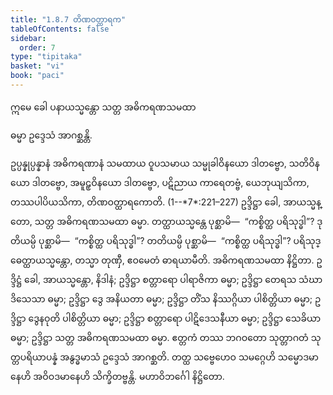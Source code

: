 ```yaml
---
title: "1.8.7 တိဏဝတ္ထာရက"
tableOfContents: false
sidebar:
  order: 7
type: "tipitaka"
basket: "vi"
book: "paci"
---
```



<DynamicBreadcrumb />


<Paragraph number="2093" type="center" book="paci">
ဣမေ ခေါ ပနာယသ္မန္တော သတ္တ အဓိကရဏသမထာ

  
ဓမ္မာ ဥဒ္ဒေသံ အာဂစ္ဆန္တိ.


</Paragraph>

<Division number="655" book="paci" e="ch" v="2" p="272">

<Paragraph number="2094" book="paci">
ဥပ္ပန္နုပ္ပန္နာနံ အဓိကရဏာနံ သမထာယ ဝူပသမာယ သမ္မုခါဝိနယော ဒါတဗ္ဗော, သတိဝိနယော ဒါတဗ္ဗော, အမူဠှဝိနယော ဒါတဗ္ဗော, ပဋိညာယ ကာရေတဗ္ဗံ, ယေဘုယျသိကာ, တဿပါပိယသိကာ, တိဏဝတ္ထာရကောတိ. (1--*7*:<Emphasis>221–227</Emphasis>)
</Paragraph>

<Paragraph number="2095" book="paci">
ဥဒ္ဒိဋ္ဌာ ခေါ, အာယသ္မန္တော, သတ္တ အဓိကရဏသမထာ ဓမ္မာ. တတ္ထာယသ္မန္တေ ပုစ္ဆာမိ—  “ကစ္စိတ္ထ ပရိသုဒ္ဓါ”? ဒုတိယမ္ပိ ပုစ္ဆာမိ—  “ကစ္စိတ္ထ ပရိသုဒ္ဓါ”? တတိယမ္ပိ ပုစ္ဆာမိ—  “ကစ္စိတ္ထ ပရိသုဒ္ဓါ”? ပရိသုဒ္ဓေတ္ထာယသ္မန္တော, တသ္မာ တုဏှီ, ဧဝမေတံ ဓာရယာမီတိ.

</Paragraph>
</Division>

<Paragraph number="2096" type="center" book="paci">
အဓိကရဏသမထာ နိဋ္ဌိတာ.


</Paragraph>

<Paragraph number="2097" book="paci">
ဥဒ္ဒိဋ္ဌံ ခေါ, အာယသ္မန္တော, နိဒါနံ; ဥဒ္ဒိဋ္ဌာ စတ္တာရော ပါရာဇိကာ ဓမ္မာ; ဥဒ္ဒိဋ္ဌာ တေရသ သံဃာဒိသေသာ ဓမ္မာ; ဥဒ္ဒိဋ္ဌာ ဒွေ အနိယတာ ဓမ္မာ; ဥဒ္ဒိဋ္ဌာ တိံသ နိဿဂ္ဂိယာ ပါစိတ္တိယာ ဓမ္မာ; ဥဒ္ဒိဋ္ဌာ ဒွေနဝုတိ ပါစိတ္တိယာ ဓမ္မာ; ဥဒ္ဒိဋ္ဌာ စတ္တာရော ပါဋိဒေသနီယာ ဓမ္မာ; ဥဒ္ဒိဋ္ဌာ သေခိယာ ဓမ္မာ; ဥဒ္ဒိဋ္ဌာ သတ္တ အဓိကရဏသမထာ ဓမ္မာ. ဧတ္တကံ တဿ ဘဂဝတော သုတ္တာဂတံ သုတ္တပရိယာပန္နံ အနွဒ္ဓမာသံ ဥဒ္ဒေသံ အာဂစ္ဆတိ. တတ္ထ သဗ္ဗေဟေဝ သမဂ္ဂေဟိ သမ္မောဒမာနေဟိ အဝိဝဒမာနေဟိ သိက္ခိတဗ္ဗန္တိ.

</Paragraph>

<Paragraph number="2098" type="center" book="paci">
မဟာဝိဘင်္ဂေါ နိဋ္ဌိတော.
</Paragraph>